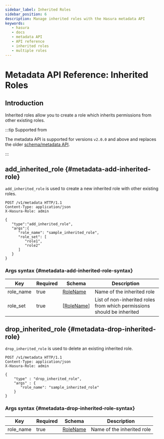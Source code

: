 ```yaml
---
sidebar_label: Inherited Roles
sidebar_position: 6
description: Manage inherited roles with the Hasura metadata API
keywords:
   - hasura
   - docs
   - metadata API
   - API reference
   - inherited roles
   - multiple roles
---
```


# Metadata API Reference: Inherited Roles

## Introduction

Inherited roles allow you to create a role which inherits permissions
from other existing roles.

:::tip Supported from

The metadata API is supported for versions `v2.0.0` and above and
replaces the older [schema/metadata API](/api-reference/schema-metadata-api/index.mdx).

:::

## add_inherited_role {#metadata-add-inherited-role}

`add_inherited_role` is used to create a new inherited role with other existing roles.

```http
POST /v1/metadata HTTP/1.1
Content-Type: application/json
X-Hasura-Role: admin

{
   "type":"add_inherited_role",
   "args":{
      "role_name": "sample_inherited_role",
      "role_set": [
         "role1",
         "role2"
      ]
   }
}
```

### Args syntax {#metadata-add-inherited-role-syntax}

| Key       | Required | Schema         | Description                                                            |
|-----------|----------|----------------|------------------------------------------------------------------------|
| role_name | true     | [RoleName](/api-reference/syntax-defs.mdx#rolename)     | Name of the inherited role                                             |
| role_set  | true     | [[RoleName](/api-reference/syntax-defs.mdx#rolename)] | List of non-inherited roles from which permissions should be inherited |

## drop_inherited_role {#metadata-drop-inherited-role}

`drop_inherited_role` is used to delete an existing inherited role.

```http
POST /v1/metadata HTTP/1.1
Content-Type: application/json
X-Hasura-Role: admin

{
    "type" : "drop_inherited_role",
    "args" : {
       "role_name": "sample_inherited_role"
    }
}
```

### Args syntax {#metadata-drop-inherited-role-syntax}

| Key       | Required | Schema     | Description                |
|-----------|----------|------------|----------------------------|
| role_name | true     | [RoleName](/api-reference/syntax-defs.mdx#rolename) | Name of the inherited role |
